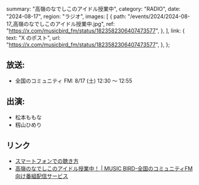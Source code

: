   summary: "高嶺のなでしこのアイドル授業中",
  category: "RADIO",
  date: "2024-08-17",
  region: "ラジオ",
  images: [
    {
      path: "/events/2024/2024-08-17_高嶺のなでしこのアイドル授業中.jpg",
      ref: "https://x.com/musicbird_fm/status/1823582306407473577",
    },
  ],
  link: {
    text: "X のポスト",
    url: "https://x.com/musicbird_fm/status/1823582306407473577",
  },
};

## 放送:

- 全国のコミュニティ FM: 8/17 (土) 12:30 〜 12:55

## 出演:

- 松本ももな
- 籾山ひめり

## リンク

- [スマートフォンでの聴き方](https://x.com/Radimo_info/status/1776220140100878439)
- [高嶺のなでしこのアイドル授業中！ | MUSIC BIRD-全国のコミュニティFM向け番組配信サービス](https://musicbird.jp/cfm/timetable/takaneko/)
